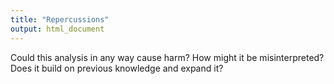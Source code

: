 ```yaml
---
title: "Repercussions"
output: html_document
---
```


Could this analysis in any way cause harm? How might it be misinterpreted? Does it build on previous knowledge and expand it?